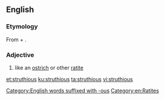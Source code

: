 ==English==

===Etymology===
From {{etyl|la|en}} {{m|la|struthio||ostrich}} + {{etyl|en|-}} {{suffix|lang=en||-ous|relating to}}.

===Adjective===
{{en-adj}}

# {{label|en|ornithology}} like an [[ostrich]] or other [[ratite]]

[[et:struthious]]
[[ku:struthious]]
[[ta:struthious]]
[[vi:struthious]]

[[Category:English words suffixed with -ous]]
[[Category:en:Ratites]]